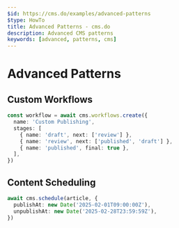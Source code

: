 ```yaml
---
$id: https://cms.do/examples/advanced-patterns
$type: HowTo
title: Advanced Patterns - cms.do
description: Advanced CMS patterns
keywords: [advanced, patterns, cms]
---
```


# Advanced Patterns

## Custom Workflows

```typescript
const workflow = await cms.workflows.create({
  name: 'Custom Publishing',
  stages: [
    { name: 'draft', next: ['review'] },
    { name: 'review', next: ['published', 'draft'] },
    { name: 'published', final: true },
  ],
})
```

## Content Scheduling

```typescript
await cms.schedule(article, {
  publishAt: new Date('2025-02-01T09:00:00Z'),
  unpublishAt: new Date('2025-02-28T23:59:59Z'),
})
```

